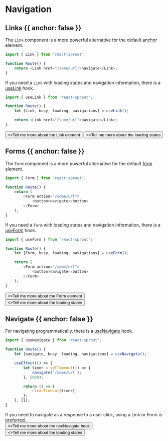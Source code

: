 # Navigation

## Links {{ anchor: false }}

The `Link` component is a more powerful alternative for the default [anchor](https://developer.mozilla.org/en-US/docs/Web/HTML/Element/a) element.

```javascript
import { Link } from 'react-sprout';

function Route() {
	return <Link href="/some/url">navigate</Link>;
}
```

If you need a `Link` with loading states and navigation information, there is a [useLink](/hooks/use-link) hook.

```javascript
import { useLink } from 'react-sprout';

function Route() {
	let [Link, busy, loading, navigations] = useLink();

	return <Link href="/some/url">navigate</Link>;
}
```

<div className="not-prose flex flex-col items-start">
	<Button href="/components/link" variant="text" arrow="right">
		<>Tell me more about the Link element</>
	</Button>
	<Button href="/guides/loading-states" variant="text" arrow="right">
		<>Tell me more about the loading states</>
	</Button>
</div>

## Forms {{ anchor: false }}

The `Form` component is a more powerful alternative for the default [form](https://developer.mozilla.org/en-US/docs/Web/HTML/Element/form) element.

```javascript
import { Form } from 'react-sprout';

function Route() {
	return (
		<Form action="/some/url">
			<button>navigate</button>
		</Form>
	);
}
```

If you need a `Form` with loading states and navigation information, there is a [useForm](/hooks/use-form) hook.

```javascript
import { useForm } from 'react-sprout';

function Route() {
	let [Form, busy, loading, navigations] = useForm();

	return (
		<Form action="/some/url">
			<button>navigate</button>
		</Form>
	);
}
```

<div className="not-prose flex flex-col items-start">
	<Button href="/components/form" variant="text" arrow="right">
		<>Tell me more about the Form element</>
	</Button>
	<Button href="/guides/loading-states" variant="text" arrow="right">
		<>Tell me more about the loading states</>
	</Button>
</div>

## Navigate {{ anchor: false }}

For navigating programmatically, there is a [useNavigate](/hooks/use-navigate) hook.

```javascript
import { useNavigate } from 'react-sprout';

function Route() {
	let [navigate, busy, loading, navigations] = useNavigate();

	useEffect(() => {
		let timer = setTimeout(() => {
			navigate('/some/url');
		}, 5000);

		return () => {
			clearTimeout(timer);
		};
	}, []);
}
```

<Info>
	If you need to navigate as a response to a user click, using a Link or Form is
	preferred.
</Info>

<div className="not-prose flex flex-col items-start">
	<Button href="/hooks/use-navigate" variant="text" arrow="right">
		<>Tell me more about the useNavigate hook</>
	</Button>
	<Button href="/guides/loading-states" variant="text" arrow="right">
		<>Tell me more about the loading states</>
	</Button>
</div>
